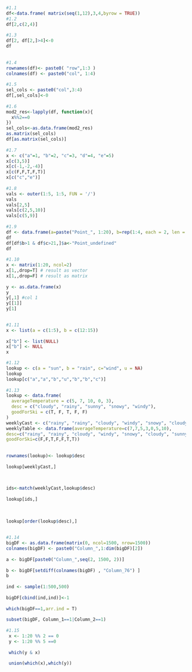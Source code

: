 ```r
  #1.1
  df<-data.frame( matrix(seq(1,12),3,4,byrow = TRUE))
  #1.2
  df[2,c(2,4)]
  
  #1.3
  df[2, df[2,]>4]<-0
  df
  
  
  #1.4
  rownames(df)<- paste0( "row",1:3 )
  colnames(df) <- paste0("col", 1:4)
  
  #1.5
  sel_cols <- paste0("col",3:4)
  df[,sel_cols]<-0
  
  #1.6
  mod2_res<-lapply(df, function(x){
    x%%2==0
  })
  sel_cols<-as.data.frame(mod2_res)
  as.matrix(sel_cols)
  df[as.matrix(sel_cols)]
  
  #1.7
  x <- c("a"=1, "b"=2, "c"=3, "d"=4, "e"=5)
  x[c(3,5)]
  x[c(-1,-2,-4)]
  x[c(F,F,T,F,T)]
  x[c("c","e")]
  
  #1.8
  vals <- outer(1:5, 1:5, FUN = '/')
  vals
  vals[2,5]
  vals[c(2,5,10)]
  vals[c(5,9)]
  
  #1.9
  df <- data.frame(a=paste("Point_", 1:20), b=rep(1:4, each = 2, len = 20), c= seq(1,40,length.out = 20), stringsAsFactors = T)
  df
  df[df$b>1 & df$c>21,]$a<-"Point_undefined"
  df
  
  #1.10
  x <- matrix(1:20, ncol=2)
  x[1,,drop=T] # result as vector
  x[1,,drop=F] # result as matrix
  
  y <- as.data.frame(x)  
  y
  y[,1] #col 1
  y[[1]]
  y[1]

  
  #1.11
  x <- list(a = c(1:5), b = c(12:15))
  
  x["b"] <- list(NULL)
  x["b"] <- NULL
  x  

  #1.12
  lookup <- c(a = "sun", b = "rain", c="wind", u = NA)
  lookup
  lookup[c("a","a","b","u","b","b","c")]
  
  #1.13
  lookup <- data.frame(
    averageTemperature = c(5, 7, 10, 0, 3),
    desc = c("cloudy", "rainy", "sunny", "snowy", "windy"),
    goodForSki = c(T, F, T, F, F)
  )
  weeklyCast <- c("rainy", "rainy", "cloudy", "windy", "snowy", "cloudy", "sunny")
  weeklyTable <- data.frame(averageTemperature=c(7,7,5,3,0,5,10),
  desc=c("rainy", "rainy", "cloudy", "windy", "snowy", "cloudy", "sunny"),
  goodForSki=c(F,F,T,F,F,T,T))
  
  
  rownames(lookup)<- lookup$desc
  
  lookup[weeklyCast,]

  
  
  ids<-match(weeklyCast,lookup$desc)
  
  lookup[ids,]
  
  
  
  lookup[order(lookup$desc),]
  
  
  #1.14
  bigDF <- as.data.frame(matrix(0, ncol=1500, nrow=1500))
  colnames(bigDF) <- paste0("Column_",1:dim(bigDF)[2])
  
  a <- bigDF[paste0("Column_",seq(2, 1500, 2))]
  
  b <- bigDF[setdiff(colnames(bigDF) , "Column_76") ]
  b
  
  ind <- sample(1:500,500)
  
  bigDF[cbind(ind,ind)]<-1
  
  which(bigDF==1,arr.ind = T)
  
  subset(bigDF, Column_1==1|Column_2==1)
  
  #1.15
   x <- 1:20 %% 2 == 0
   y <- 1:20 %% 5 ==0
  
   which(y & x)
   
   union(which(x),which(y))
```


